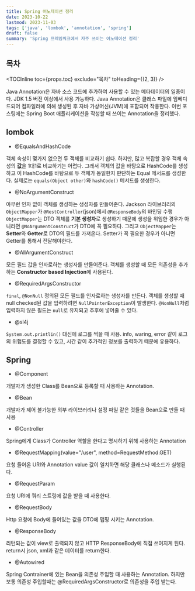 ```yaml
---
title: Spring 어노테이션 정리
date: 2023-10-22
lastmod: 2023-11-03
tags: ['java', 'lombok', 'annotation', 'spring']
draft: false
summary: 'Spring 프레임워크에서 자주 쓰이는 어노테이션 정리'
---
```


## 목차

<TOCInline toc={props.toc} exclude="목차" toHeading={(2, 3)} />

Java Annotation은 자바 소스 코드에 추가하여 사용할 수 있는 메타데이터의 일종이다. JDK 1.5 버전 이상에서 사용 가능하다.
Java Annotation은 클래스 파일에 임베디드되어 컴파일러에 의해 생성된 후 자바 가상머신(JVM)에 포함되어 작용한다.
이번 포스팅에는 Spring Boot 애플리케이션을 작성할 때 쓰이는 Annotation을 정리했다.

## lombok

- @EqualsAndHashCode

객체 속성이 몇가지 없으면 두 객체를 비교하기 쉽다. 하지만, 많고 복잡할 경우 객체 속성의 **값**을 1대1로 비교하기는 어렵다.
그래서 객체의 값을 바탕으로 HashCode를 생성하고 이 HashCode를 바탕으로 두 객체가 동일한지 판단하는 Equal 메서드를 생성한다.
실제로는 `equals(Object other)`와 `hashCode()` 메서드를 생성한다.

- @NoArgumentConstruct

아무런 인자 없이 객체를 생성하는 생성자를 만들어준다. Jackson 라이브러리의 `ObjectMapper`가 `@RestController`(json)에서 `@ResponseBody`의 바인딩 수행
`ObjectMapper`는 DTO 객체를 **기본 생성자**로 생성하기 때문에 생성을 위임한 경우가 아니라면 `@NoArgumentConstruct`가 DTO에 꼭 필요하다.
그리고 `ObjectMapper`는 **Setter**와 **Getter**로 DTO의 필드를 가져온다. Setter가 꼭 필요한 경우가 아니면 Getter를 통해서 전달해야한다.

- @AllArgumentConstruct

모든 필드 값을 인자로하는 생성자를 만들어준다. 객체를 생성할 때 모든 의존성을 추가하는 **Constructor based Injection**에 사용된다.

- @RequiredArgsConstructor

`final`, `@NonNull` 정의된 모든 필드를 인자로하는 생성자를 만든다. 객체를 생성할 때 null checked된 값을 입력하려면 `NullPointerException`이 발생한다.
`@NonNull`처럼 입력하지 않은 필드는 `null`로 유지되고 추후에 넣어줄 수 있다.

- @sl4j

`System.out.printlin()` 대신에 로그를 찍을 때 사용. info, waring, error 같이 로그의 위험도를 결정할 수 있고,
시간 같이 추가적인 정보를 출력하기 떼문에 유용하다.

## Spring

- @Component

개발자가 생성한 Class를 Bean으로 등록할 때 사용하는 Annotation.

- @Bean

개발자가 제어 불가능한 외부 라이브러리나 설정 파일 같은 것들을 Bean으로 만들 때 사용

- @Controller

Spring에게 Class가 Controller 역할을 한다고 명시하기 위해 사용하는 Annotation

- @RequestMapping(value="/user", method=RequestMethod.GET)

요청 들어온 URI와 Annotation value 값이 일치하면 해당 클래스나 메소드가 실행된다.

- @RequestParam

요청 URI에 쿼리 스트링에 값을 받을 때 사용한다.

- @RequestBody

Http 요청에 Body에 들어있는 값을 DTO에 맵핑 시키는 Annotation.

- @ResponseBody

리턴되는 값이 view로 출력되지 않고 HTTP ResponseBody에 직접 쓰여지게 된다. return시 json, xml과 같은 데이터를 return한다.

- @Autowired

Spring Contrainer에 있는 Bean을 의존성 주입할 때 사용하는 Annotation. 하지만 보통 의존성 주입할때는 @RequiredArgsConstructor로 의존성을 주입 받는다.
